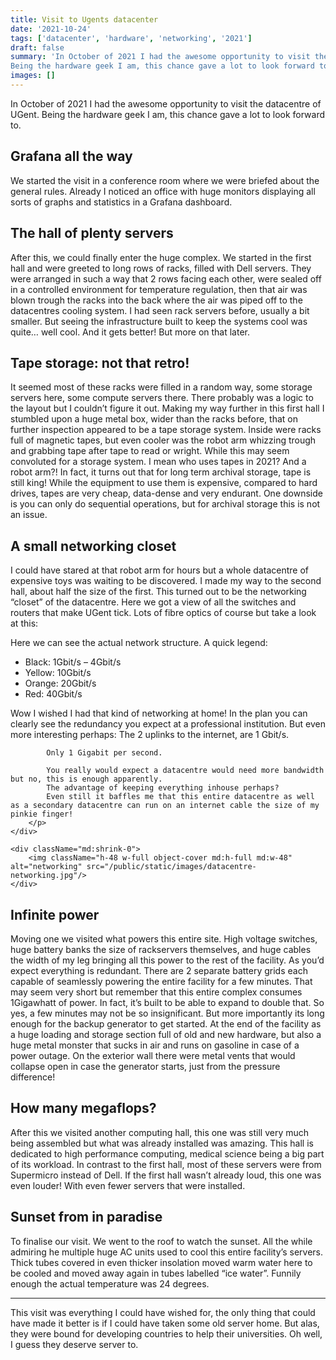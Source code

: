 ```yaml
---
title: Visit to Ugents datacenter
date: '2021-10-24'
tags: ['datacenter', 'hardware', 'networking', '2021']
draft: false
summary: 'In October of 2021 I had the awesome opportunity to visit the datacentre of UGent.
Being the hardware geek I am, this chance gave a lot to look forward to.'
images: []
---
```


In October of 2021 I had the awesome opportunity to visit the datacentre of UGent.
Being the hardware geek I am, this chance gave a lot to look forward to.

## Grafana all the way

We started the visit in a conference room where we were briefed about the general rules.
Already I noticed an office with huge monitors displaying all sorts of graphs and statistics in a Grafana dashboard.

## The hall of plenty servers

After this, we could finally enter the huge complex.
We started in the first hall and were greeted to long rows of racks, filled with Dell servers.
They were arranged in such a way that 2 rows facing each other,
were sealed off in a controlled environment for temperature regulation,
then that air was blown trough the racks into the back where the air was piped off to the datacentres cooling system.
I had seen rack servers before, usually a bit smaller.
But seeing the infrastructure built to keep the systems cool was quite… well cool. And it gets better!
But more on that later.

## Tape storage: not that retro!

It seemed most of these racks were filled in a random way, some storage servers here, some compute servers there.
There probably was a logic to the layout but I couldn’t figure it out.
Making my way further in this first hall I stumbled upon a huge metal box, wider than the racks before,
that on further inspection appeared to be a tape storage system. Inside were racks full of magnetic tapes,
but even cooler was the robot arm whizzing trough and grabbing tape after tape to read or wright.
While this may seem convoluted for a storage system. I mean who uses tapes in 2021? And a robot arm?! In fact,
it turns out that for long term archival storage, tape is still king! While the equipment to use them is expensive,
compared to hard drives, tapes are very cheap, data-dense and very endurant.
One downside is you can only do sequential operations, but for archival storage this is not an issue.

## A small networking closet

<div className="flex">
    <div className="">
        <p>
            I could have stared at that robot arm for hours but a whole datacentre of expensive toys was waiting to be discovered.
            I made my way to the second hall, about half the size of the first.
            This turned out to be the networking “closet” of the datacentre.
            Here we got a view of all the switches and routers that make UGent tick.
            Lots of fibre optics of course but take a look at this:
        </p>
        <p>
            Here we can see the actual network structure. A quick legend:
            <ul>
                <li>Black: 1Gbit/s – 4Gbit/s</li>
                <li>Yellow: 10Gbit/s</li>
                <li>Orange: 20Gbit/s</li>
                <li>Red: 40Gbit/s</li>
            </ul>
        </p>
        <p>
            Wow I wished I had that kind of networking at home!
            In the plan you can clearly see the redundancy you expect at a professional institution.
            But even more interesting perhaps: The 2 uplinks to the internet, are 1 Gbit/s.

            Only 1 Gigabit per second.

            You really would expect a datacentre would need more bandwidth but no, this is enough apparently.
            The advantage of keeping everything inhouse perhaps?
            Even still it baffles me that this entire datacentre as well as a secondary datacentre can run on an internet cable the size of my pinkie finger!
        </p>
    </div>

    <div className="md:shrink-0">
        <img className="h-48 w-full object-cover md:h-full md:w-48" alt="networking" src="/public/static/images/datacentre-networking.jpg"/>
    </div>

</div>

## Infinite power

Moving one we visited what powers this entire site. High voltage switches,
huge battery banks the size of rackservers themselves,
and huge cables the width of my leg bringing all this power to the rest of the facility.
As you’d expect everything is redundant. There are 2 separate battery grids each capable of seamlessly powering the entire facility for a few minutes.
That may seem very short but remember that this entire complex consumes 1Gigawhatt of power.
In fact, it’s built to be able to expand to double that. So yes, a few minutes may not be so insignificant.
But more importantly its long enough for the backup generator to get started.
At the end of the facility as a huge loading and storage section full of old and new hardware,
but also a huge metal monster that sucks in air and runs on gasoline in case of a power outage.
On the exterior wall there were metal vents that would collapse open in case the generator starts, just from the pressure difference!

## How many megaflops?

After this we visited another computing hall, this one was still very much being assembled but what was already installed was amazing.
This hall is dedicated to high performance computing, medical science being a big part of its workload. In contrast to the first hall,
most of these servers were from Supermicro instead of Dell. If the first hall wasn’t already loud, this one was even louder!
With even fewer servers that were installed.

## Sunset from in paradise

To finalise our visit. We went to the roof to watch the sunset. All the while admiring he multiple huge AC units used to cool this entire facility’s servers.
Thick tubes covered in even thicker insolation moved warm water here to be cooled and moved away again in tubes labelled “ice water”.
Funnily enough the actual temperature was 24 degrees.

---

This visit was everything I could have wished for, the only thing that could have made it better is if I could have taken some old server home.
But alas, they were bound for developing countries to help their universities. Oh well, I guess they deserve server to.
